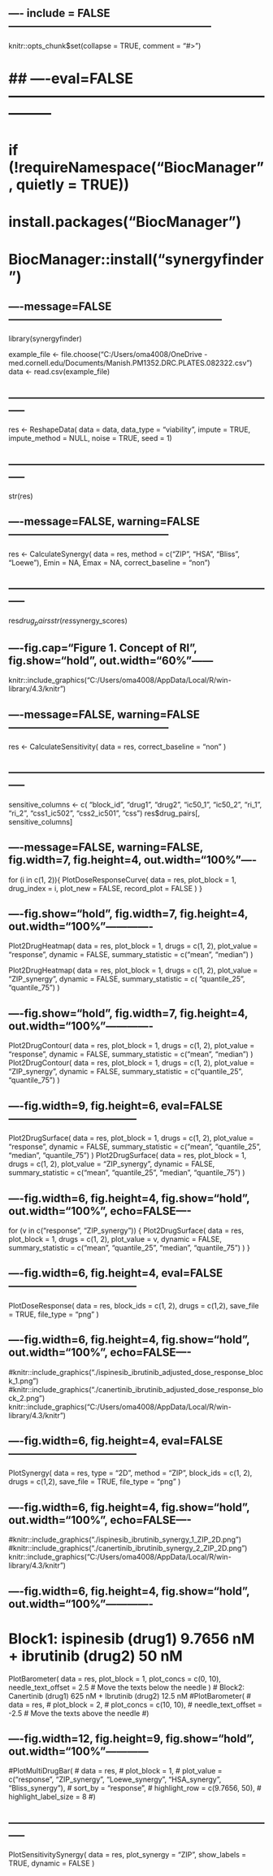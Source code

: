 ## ---- include = FALSE---------------------------------------------------------

knitr::opts_chunk$set(collapse = TRUE, comment = "#>")


# \## ----eval=FALSE---------------------------------------------------------------

# if (!requireNamespace("BiocManager", quietly = TRUE))

# install.packages("BiocManager")


# BiocManager::install("synergyfinder")

## ----message=FALSE------------------------------------------------------------

library(synergyfinder)

example_file \<- file.choose("C:/Users/oma4008/OneDrive - med.cornell.edu/Documents/Manish.PM1352.DRC.PLATES.082322.csv") data \<- read.csv(example_file)

## -----------------------------------------------------------------------------

res \<- ReshapeData( data = data, data_type = "viability", impute = TRUE, impute_method = NULL, noise = TRUE, seed = 1)

## -----------------------------------------------------------------------------

str(res)

## ----message=FALSE, warning=FALSE---------------------------------------------

res \<- CalculateSynergy( data = res, method = c("ZIP", "HSA", "Bliss", "Loewe"), Emin = NA, Emax = NA, correct_baseline = "non")

## -----------------------------------------------------------------------------

res$drug_pairs str(res$synergy_scores)

## ----fig.cap="Figure 1. Concept of RI", fig.show="hold", out.width="60%"------

knitr::include_graphics("C:/Users/oma4008/AppData/Local/R/win-library/4.3/knitr")

## ----message=FALSE, warning=FALSE---------------------------------------------

res \<- CalculateSensitivity( data = res, correct_baseline = "non" )

## -----------------------------------------------------------------------------

sensitive_columns \<- c( "block_id", "drug1", "drug2", "ic50_1", "ic50_2", "ri_1", "ri_2", "css1_ic502", "css2_ic501", "css") res\$drug_pairs[, sensitive_columns]

## ----message=FALSE, warning=FALSE, fig.width=7, fig.height=4, out.width="100%"----

for (i in c(1, 2)){ PlotDoseResponseCurve( data = res, plot_block = 1, drug_index = i, plot_new = FALSE, record_plot = FALSE ) }

## ----fig.show="hold", fig.width=7, fig.height=4, out.width="100%"-------------

Plot2DrugHeatmap( data = res, plot_block = 1, drugs = c(1, 2), plot_value = "response", dynamic = FALSE, summary_statistic = c("mean", "median") )

Plot2DrugHeatmap( data = res, plot_block = 1, drugs = c(1, 2), plot_value = "ZIP_synergy", dynamic = FALSE, summary_statistic = c( "quantile_25", "quantile_75") )

## ----fig.show="hold", fig.width=7, fig.height=4, out.width="100%"-------------

Plot2DrugContour( data = res, plot_block = 1, drugs = c(1, 2), plot_value = "response", dynamic = FALSE, summary_statistic = c("mean", "median") ) Plot2DrugContour( data = res, plot_block = 1, drugs = c(1, 2), plot_value = "ZIP_synergy", dynamic = FALSE, summary_statistic = c("quantile_25", "quantile_75") )

## ----fig.width=9, fig.height=6, eval=FALSE------------------------------------

Plot2DrugSurface( data = res, plot_block = 1, drugs = c(1, 2), plot_value = "response", dynamic = FALSE, summary_statistic = c("mean", "quantile_25", "median", "quantile_75") ) Plot2DrugSurface( data = res, plot_block = 1, drugs = c(1, 2), plot_value = "ZIP_synergy", dynamic = FALSE, summary_statistic = c("mean", "quantile_25", "median", "quantile_75") )

## ----fig.width=6, fig.height=4, fig.show="hold", out.width="100%", echo=FALSE----

for (v in c("response", "ZIP_synergy")) { Plot2DrugSurface( data = res, plot_block = 1, drugs = c(1, 2), plot_value = v, dynamic = FALSE, summary_statistic = c("mean", "quantile_25", "median", "quantile_75") ) }

## ----fig.width=6, fig.height=4, eval=FALSE------------------------------------

PlotDoseResponse( data = res, block_ids = c(1, 2), drugs = c(1,2), save_file = TRUE, file_type = "png" )

## ----fig.width=6, fig.height=4, fig.show="hold", out.width="100%", echo=FALSE----

#knitr::include_graphics("./ispinesib_ibrutinib_adjusted_dose_response_block_1.png") #knitr::include_graphics("./canertinib_ibrutinib_adjusted_dose_response_block_2.png") knitr::include_graphics("C:/Users/oma4008/AppData/Local/R/win-library/4.3/knitr")

## ----fig.width=6, fig.height=4, eval=FALSE------------------------------------

PlotSynergy( data = res, type = "2D", method = "ZIP", block_ids = c(1, 2), drugs = c(1,2), save_file = TRUE, file_type = "png" )

## ----fig.width=6, fig.height=4, fig.show="hold", out.width="100%", echo=FALSE----

#knitr::include_graphics("./ispinesib_ibrutinib_synergy_1\_ZIP_2D.png") #knitr::include_graphics("./canertinib_ibrutinib_synergy_2\_ZIP_2D.png") knitr::include_graphics("C:/Users/oma4008/AppData/Local/R/win-library/4.3/knitr")

## ----fig.width=6, fig.height=4, fig.show="hold", out.width="100%"-------------

# Block1: ispinesib (drug1) 9.7656 nM + ibrutinib (drug2) 50 nM

PlotBarometer( data = res, plot_block = 1, plot_concs = c(0, 10), needle_text_offset = 2.5 \# Move the texts below the needle ) \# Block2: Canertinib (drug1) 625 nM + Ibrutinib (drug2) 12.5 nM #PlotBarometer( \# data = res, \# plot_block = 2, \# plot_concs = c(10, 10), \# needle_text_offset = -2.5 \# Move the texts above the needle \#)

## ----fig.width=12, fig.height=9, fig.show="hold", out.width="100%"------------

#PlotMultiDrugBar( \# data = res, \# plot_block = 1, \# plot_value = c("response", "ZIP_synergy", "Loewe_synergy", "HSA_synergy", "Bliss_synergy"), \# sort_by = "response", \# highlight_row = c(9.7656, 50), \# highlight_label_size = 8 \#)

## -----------------------------------------------------------------------------

PlotSensitivitySynergy( data = res, plot_synergy = "ZIP", show_labels = TRUE, dynamic = FALSE )
